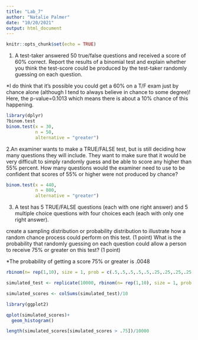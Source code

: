 ```yaml
---
title: "Lab_7"
author: "Natalie Palmer"
date: "10/20/2021"
output: html_document
---
```


```r
knitr::opts_chunk$set(echo = TRUE)
```
1. A test-taker answered 50 true/false questions and received a score of 60% correct. Report the results of a binomial test and explain whether you think the test-score could be produced by the test-taker randomly guessing on each question.

  *I do think that it's possible you could get a 60% on a T/F exam just by chance alone (although I tend to always believe in chance to some degree)! Here, the p-value=0.1013 which means there is about a 10% chance of this happening.    
```r
library(dplyr)
?binom.test
binom.test(x = 30,
           n = 50,
           alternative = "greater")
```
2.An examiner wants to make a TRUE/FALSE test, but is still deciding how many questions they will include. They want to make sure that it would be very difficult to simply randomly guess and be able to score any higher than 55% percent. How many questions would the examiner need to use to be confident that scores of 55% or higher were not produced by chance?
```r

binom.test(x = 440,
           n = 800,
           alternative = "greater")
```
3. A test has 5 TRUE/FALSE questions (each with one right answer) and 5 multiple choice questions with four choices each (each with only one right answer).

create a sampling distribution or probability distribution to illustrate how a random chance process could perform on this test. (1 point)
What is the probability that randomly guessing on each question could allow a person to receive 75% or greater on this test? (1 point)

  *The probability of getting a score 75% or greater is .0048
```r

rbinom(n= rep(1,10), size = 1, prob = c(.5,.5,.5,.5,.5,.25,.25,.25,.25,.25))

simulated_test <- replicate(10000, rbinom(n= rep(1,10), size = 1, prob = c(.5,.5,.5,.5,.5,.25,.25,.25,.25,.25)))

simulated_scores <- colSums(simulated_test)/10

library(ggplot2)

qplot(simulated_scores)+
  geom_histogram()

length(simulated_scores[simulated_scores > .75])/10000
```
